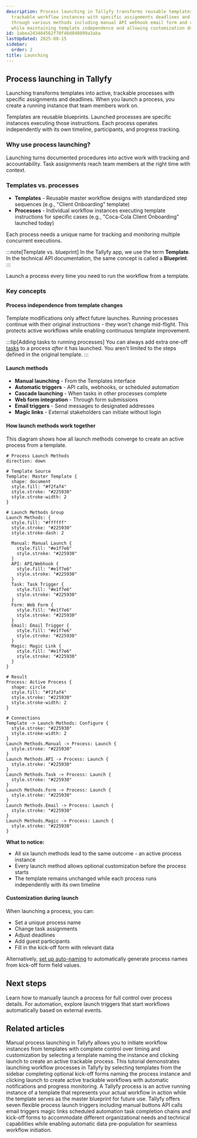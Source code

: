 ```yaml
---
description: Process launching in Tallyfy transforms reusable templates into active
  trackable workflow instances with specific assignments deadlines and progress monitoring
  through various methods including manual API webhook email form and cascade triggers
  while maintaining template independence and allowing customization during launch.
id: 1abea243484562f70f46d040899a3aba
lastUpdated: 2025-08-15
sidebar:
  order: 2
title: Launching
---
```


## Process launching in Tallyfy

Launching transforms templates into active, trackable processes with specific assignments and deadlines. When you launch a process, you create a running instance that team members work on.

Templates are reusable blueprints. Launched processes are specific instances executing those instructions. Each process operates independently with its own timeline, participants, and progress tracking.

### Why use process launching?

Launching turns documented procedures into active work with tracking and accountability. Task assignments reach team members at the right time with context.

### Templates vs. processes

*   **Templates** - Reusable master workflow designs with standardized step sequences (e.g., "Client Onboarding" template)
*   **Processes** - Individual workflow instances executing template instructions for specific cases (e.g., "Coca-Cola Client Onboarding" launched today)

Each process needs a unique name for tracking and monitoring multiple concurrent executions.

:::note[Template vs. blueprint]
In the Tallyfy app, we use the term **Template**. In the technical API documentation, the same concept is called a **Blueprint**.
:::

Launch a process every time you need to run the workflow from a template.

### Key concepts

#### Process independence from template changes
Template modifications only affect future launches. Running processes continue with their original instructions - they won't change mid-flight. This protects active workflows while enabling continuous template improvement.

:::tip[Adding tasks to running processes]
You can always add extra one-off [tasks](/products/pro/tracking-and-tasks/tasks/) to a process *after* it has launched. You aren't limited to the steps defined in the original template.
:::

#### Launch methods

*   **Manual launching** - From the Templates interface
*   **Automatic triggers** - API calls, webhooks, or scheduled automation
*   **Cascade launching** - When tasks in other processes complete
*   **Web form integration** - Through form submissions
*   **Email triggers** - Send messages to designated addresses
*   **Magic links** - External stakeholders can initiate without login

#### How launch methods work together

This diagram shows how all launch methods converge to create an active process from a template.

```d2
# Process Launch Methods
direction: down

# Template Source
Template: Master Template {
  shape: document
  style.fill: "#f2faf4"
  style.stroke: "#225930"
  style.stroke-width: 2
}

# Launch Methods Group
Launch Methods: {
  style.fill: "#ffffff"
  style.stroke: "#225930"
  style.stroke-dash: 2
  
  Manual: Manual Launch {
    style.fill: "#e1f7e6"
    style.stroke: "#225930"
  }
  API: API/Webhook {
    style.fill: "#e1f7e6"
    style.stroke: "#225930"
  }
  Task: Task Trigger {
    style.fill: "#e1f7e6"
    style.stroke: "#225930"
  }
  Form: Web Form {
    style.fill: "#e1f7e6"
    style.stroke: "#225930"
  }
  Email: Email Trigger {
    style.fill: "#e1f7e6"
    style.stroke: "#225930"
  }
  Magic: Magic Link {
    style.fill: "#e1f7e6"
    style.stroke: "#225930"
  }
}

# Result
Process: Active Process {
  shape: circle
  style.fill: "#f2faf4"
  style.stroke: "#225930"
  style.stroke-width: 2
}

# Connections
Template -> Launch Methods: Configure {
  style.stroke: "#225930"
  style.stroke-width: 2
}
Launch Methods.Manual -> Process: Launch {
  style.stroke: "#225930"
}
Launch Methods.API -> Process: Launch {
  style.stroke: "#225930"
}
Launch Methods.Task -> Process: Launch {
  style.stroke: "#225930"
}
Launch Methods.Form -> Process: Launch {
  style.stroke: "#225930"
}
Launch Methods.Email -> Process: Launch {
  style.stroke: "#225930"
}
Launch Methods.Magic -> Process: Launch {
  style.stroke: "#225930"
}
```

**What to notice:**
- All six launch methods lead to the same outcome - an active process instance
- Every launch method allows optional customization before the process starts
- The template remains unchanged while each process runs independently with its own timeline

#### Customization during launch
When launching a process, you can:
*   Set a unique process name
*   Change task assignments
*   Adjust deadlines
*   Add guest participants
*   Fill in the kick-off form with relevant data

Alternatively, [set up auto-naming](/products/pro/tracking-and-tasks/processes/edit-processes/how-can-i-auto-name-a-process-in-tallyfy/) to automatically generate process names from kick-off form field values.


<PageTree />

## Next steps

Learn how to manually launch a process for full control over process details. For automation, explore launch triggers that start workflows automatically based on external events.


## Related articles
<CardGrid>
<LinkTitleCard header="<b>Launching > Launch manually</b>" href="/products/pro/launching/how-can-i-launch-a-process-in-tallyfy/" > Manual process launching in Tallyfy allows you to initiate workflow instances from templates with complete control over timing and customization by selecting a template naming the instance and clicking launch to create an active trackable process. </LinkTitleCard>
<LinkTitleCard header="<b>Tutorials > Launch a process</b>" href="/products/pro/tutorials/your-first-process/" > This tutorial demonstrates launching workflow processes in Tallyfy by selecting templates from the sidebar completing optional kick-off forms naming the process instance and clicking launch to create active trackable workflows with automatic notifications and progress monitoring. </LinkTitleCard>
<LinkTitleCard header="<b>Tracking And Tasks > More about processes</b>" href="/products/pro/tracking-and-tasks/processes/" > A Tallyfy process is an active running instance of a template that represents your actual workflow in action while the template serves as the master blueprint for future use. </LinkTitleCard>
<LinkTitleCard header="<b>Launching > Triggers</b>" href="/products/pro/launching/triggers/" > Tallyfy offers seven flexible process launch triggers including manual buttons API calls email triggers magic links scheduled automation task completion chains and kick-off forms to accommodate different organizational needs and technical capabilities while enabling automatic data pre-population for seamless workflow initiation. </LinkTitleCard>
</CardGrid>
